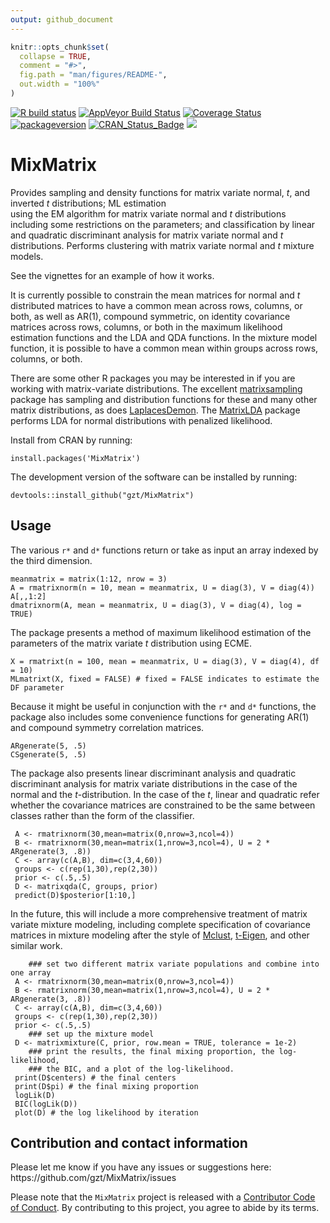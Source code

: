 ```yaml
---
output: github_document
---
```


<!-- README.md is generated from README.Rmd. Please edit that file -->

```r
knitr::opts_chunk$set(
  collapse = TRUE,
  comment = "#>",
  fig.path = "man/figures/README-",
  out.width = "100%"
)
```

  <!-- badges: start -->
  
  [![R build status](https://github.com/gzt/MixMatrix/workflows/R-CMD-check/badge.svg)](https://github.com/gzt/MixMatrix/actions)
 [![AppVeyor Build Status](https://ci.appveyor.com/api/projects/status/github/gzt/MixMatrix?branch=master&svg=true)](https://ci.appveyor.com/project/gzt/MixMatrix)
 [![Coverage Status](https://img.shields.io/codecov/c/github/gzt/MixMatrix/master.svg)](https://app.codecov.io/gh/gzt/MixMatrix?branch=master)
[![packageversion](https://img.shields.io/badge/Package%20version-0.2.6%20-orange.svg?style=flat-square)](https://github.com/gzt/MixMatrix/releases)
[![CRAN\_Status\_Badge](http://www.r-pkg.org/badges/version/MixMatrix)](https://github.com/gzt/MixMatrix/)
   [![](https://cranlogs.r-pkg.org/badges/MixMatrix)](https://cran.r-project.org/package=MixMatrix)
 <!-- badges: end -->


# MixMatrix

Provides sampling and density functions for matrix 
variate normal, *t*, and inverted *t* distributions;  ML estimation  
using the EM algorithm for matrix variate normal and *t* distributions 
including some restrictions on the parameters; and classification by linear 
and quadratic discriminant analysis for matrix variate normal and *t* 
distributions. Performs clustering with matrix variate normal and *t* mixture 
models.

See the vignettes for an example of how it works.

It is currently possible to constrain the mean matrices for normal and *t* 
distributed matrices to have a common mean across rows, columns, or both, as 
well as AR(1), compound symmetric, on identity covariance matrices across rows, 
columns, or both in the maximum likelihood estimation functions and the LDA and
QDA functions. In the mixture model function, it is possible to have a common
mean within groups across rows, columns, or both.

There are some other R packages you may be interested in if you are working with
matrix-variate distributions. The excellent 
[matrixsampling](https://cran.r-project.org/package=matrixsampling) 
package has sampling and distribution functions for these and many other matrix 
distributions, as does 
[LaplacesDemon](https://cran.r-project.org/package=LaplacesDemon). The
[MatrixLDA](https://cran.r-project.org/package=MatrixLDA) package performs LDA 
for normal distributions with penalized likelihood.

Install from CRAN by running:

    install.packages('MixMatrix')

The development version of the software can be installed by running:

    devtools::install_github("gzt/MixMatrix")
	
## Usage

The various `r*` and `d*` functions return or take as input an array indexed by 
the third dimension.

```
meanmatrix = matrix(1:12, nrow = 3)
A = rmatrixnorm(n = 10, mean = meanmatrix, U = diag(3), V = diag(4))
A[,,1:2]
dmatrixnorm(A, mean = meanmatrix, U = diag(3), V = diag(4), log = TRUE)
```

The package presents a method of maximum likelihood estimation of the parameters 
of the matrix variate *t* distribution using ECME.

```
X = rmatrixt(n = 100, mean = meanmatrix, U = diag(3), V = diag(4), df = 10)
MLmatrixt(X, fixed = FALSE) # fixed = FALSE indicates to estimate the DF parameter
```

Because it might be useful in conjunction with the `r*` and `d*` functions, the 
package also includes some convenience functions for generating AR(1) and 
compound symmetry correlation matrices.

```
ARgenerate(5, .5)
CSgenerate(5, .5)
```

The package also presents linear discriminant analysis and quadratic 
discriminant analysis for matrix variate distributions in the case of the 
normal and the *t*-distribution. In the case of the *t*, linear and quadratic 
refer whether the covariance matrices are constrained to be the same between 
classes rather than the form of the classifier.

```
 A <- rmatrixnorm(30,mean=matrix(0,nrow=3,ncol=4))
 B <- rmatrixnorm(30,mean=matrix(1,nrow=3,ncol=4), U = 2 * ARgenerate(3, .8))
 C <- array(c(A,B), dim=c(3,4,60))
 groups <- c(rep(1,30),rep(2,30))
 prior <- c(.5,.5)
 D <- matrixqda(C, groups, prior)
 predict(D)$posterior[1:10,]
```

In the future, this will include a more comprehensive treatment of matrix variate 
mixture modeling, including complete specification of covariance matrices in 
mixture modeling after the style of [Mclust](https://cran.r-project.org/package=mclust), 
[t-Eigen](https://cran.r-project.org/package=teigen), and other similar work.


```
	### set two different matrix variate populations and combine into one array
 A <- rmatrixnorm(30,mean=matrix(0,nrow=3,ncol=4))
 B <- rmatrixnorm(30,mean=matrix(1,nrow=3,ncol=4), U = 2 * ARgenerate(3, .8))
 C <- array(c(A,B), dim=c(3,4,60))
 groups <- c(rep(1,30),rep(2,30))
 prior <- c(.5,.5)
	### set up the mixture model
 D <- matrixmixture(C, prior, row.mean = TRUE, tolerance = 1e-2)
    ### print the results, the final mixing proportion, the log-likelihood,
	### the BIC, and a plot of the log-likelihood.
 print(D$centers) # the final centers
 print(D$pi) # the final mixing proportion
 logLik(D)
 BIC(logLik(D))
 plot(D) # the log likelihood by iteration
```


## Contribution and contact information	

Please let me know if you have any issues or suggestions here: 
https://github.com/gzt/MixMatrix/issues

Please note that the `MixMatrix` project is released with a 
[Contributor Code of Conduct](https://gzt.github.io/MixMatrix/CODE_OF_CONDUCT.html). 
By contributing to this project, you agree to abide by its terms.
